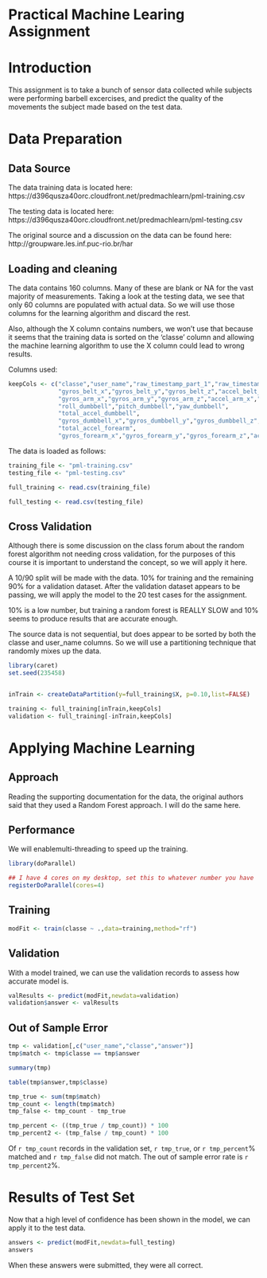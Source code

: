 Practical Machine Learing Assignment
========================================================

# Introduction

This assignment is to take a bunch of sensor data collected while subjects were performing barbell excercises, and predict the quality of the movements the subject made based on the test data.

# Data Preparation

## Data Source
The data training data is located here: https://d396qusza40orc.cloudfront.net/predmachlearn/pml-training.csv

The testing data is located here: https://d396qusza40orc.cloudfront.net/predmachlearn/pml-testing.csv

The original source and a discussion on the data can be found here: http://groupware.les.inf.puc-rio.br/har

## Loading and cleaning

The data contains 160 columns.  Many of these are blank or NA for the vast majority of measurements.  Taking a look at the testing data, we see that only 60 columns are populated with actual data.  So we will use those columns for the learning algorithm and discard the rest.

Also, although the X column contains numbers, we won't use that because it seems that the training data is sorted on the 'classe' column and allowing the machine learning algorithm to use the X column could lead to wrong results.

Columns used:
```{r }

keepCols <- c("classe","user_name","raw_timestamp_part_1","raw_timestamp_part_2","cvtd_timestamp","new_window","num_window","roll_belt","pitch_belt","yaw_belt","total_accel_belt",
              "gyros_belt_x","gyros_belt_y","gyros_belt_z","accel_belt_x","accel_belt_y","accel_belt_z","magnet_belt_x","magnet_belt_y","magnet_belt_z","roll_arm","pitch_arm","yaw_arm","total_accel_arm",
              "gyros_arm_x","gyros_arm_y","gyros_arm_z","accel_arm_x","accel_arm_y","accel_arm_z","magnet_arm_x","magnet_arm_y","magnet_arm_z",
              "roll_dumbbell","pitch_dumbbell","yaw_dumbbell",
              "total_accel_dumbbell",
              "gyros_dumbbell_x","gyros_dumbbell_y","gyros_dumbbell_z","accel_dumbbell_x","accel_dumbbell_y","accel_dumbbell_z","magnet_dumbbell_x","magnet_dumbbell_y","magnet_dumbbell_z","roll_forearm","pitch_forearm","yaw_forearm",
              "total_accel_forearm",
              "gyros_forearm_x","gyros_forearm_y","gyros_forearm_z","accel_forearm_x","accel_forearm_y","accel_forearm_z","magnet_forearm_x","magnet_forearm_y","magnet_forearm_z")

```

The data is loaded as follows:
```{r }
training_file <- "pml-training.csv"
testing_file <- "pml-testing.csv"

full_training <- read.csv(training_file)

full_testing <- read.csv(testing_file)
```

## Cross Validation

Although there is some discussion on the class forum about the random forest algorithm not needing cross validation, for the purposes of this course it is important to understand the concept, so we will apply it here.   

A 10/90 split will be made with the data.  10% for training and the remaining 90% for a validation dataset.  After the validation dataset appears to be passing, we will apply the model to the 20 test cases for the assignment.

10% is a low number, but training a random forest is REALLY SLOW and 10% seems to produce results that are accurate enough.

The source data is not sequential, but does appear to be sorted by both the classe and user_name columns.  So we will use a partitioning technique that randomly mixes up the data.

```{r}
library(caret)
set.seed(235458)


inTrain <- createDataPartition(y=full_training$X, p=0.10,list=FALSE)

training <- full_training[inTrain,keepCols]
validation <- full_training[-inTrain,keepCols]

```

# Applying Machine Learning

## Approach

Reading the supporting documentation for the data, the original authors said that they used a Random Forest approach.  I will do the same here.

## Performance

We will enablemulti-threading to speed up the training.  

```{r  echo=TRUE}
library(doParallel)

## I have 4 cores on my desktop, set this to whatever number you have
registerDoParallel(cores=4)

```

## Training


```{r, cache=TRUE }
modFit <- train(classe ~ .,data=training,method="rf")


```

## Validation

With a model trained, we can use the validation records to assess how accurate model is.

```{r }
valResults <- predict(modFit,newdata=validation)
validation$answer <- valResults


```

## Out of Sample Error

```{r }
tmp <- validation[,c("user_name","classe","answer")]
tmp$match <- tmp$classe == tmp$answer

summary(tmp)

table(tmp$answer,tmp$classe)


```

```{r, echo=FALSE}

tmp_true <- sum(tmp$match)
tmp_count <- length(tmp$match)
tmp_false <- tmp_count - tmp_true

tmp_percent <- ((tmp_true / tmp_count)) * 100
tmp_percent2 <- (tmp_false / tmp_count) * 100
```

Of `r tmp_count` records in the validation set, `r tmp_true`, or `r tmp_percent`% matched and `r tmp_false` did not match.  The out of sample error rate is `r tmp_percent2`%.

# Results of Test Set

Now that a high level of confidence has been shown in the model, we can apply it to the test data.

```{r }
answers <- predict(modFit,newdata=full_testing)
answers
```

When these answers were submitted, they were all correct.  




